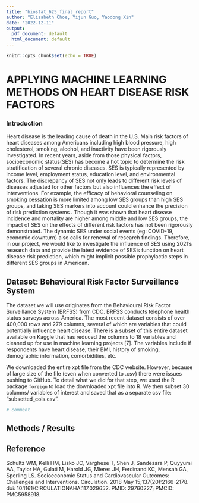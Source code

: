 ```yaml
---
title: "biostat_625_final_report"
author: "Elizabeth Choe, Yijun Guo, Yaodong Xin"
date: "2022-12-11"
output:
  pdf_document: default
  html_document: default
---
```


```r
knitr::opts_chunk$set(echo = TRUE)
```

# APPLYING MACHINE LEARNING METHODS ON HEART DISEASE RISK FACTORS

### Introduction
Heart disease is the leading cause of death in the U.S. Main risk factors of heart diseases among Americans including high blood pressure, high cholesterol, smoking, alcohol, and inactivity have been rigorously investigated. In recent years, aside from those physical factors, socioeconomic status(SES) has become a hot topic to determine the risk stratification of several chronic diseases. SES is typically represented by income level, employment status, education level, and environmental factors. The discrepancy of SES not only leads to different risk levels of diseases adjusted for other factors but also influences the effect of interventions. For example, the efficacy of behavioral counseling on smoking cessation is more limited among low SES groups than high SES groups, and taking SES markers into account could enhance the precision of risk prediction systems \cite{1}. Though it was shown that heart disease incidence and mortality are higher among middle and low SES groups, the impact of SES on the effects of different risk factors has not been rigorously demonstrated. The dynamic SES under social events (eg: COVID-19, economic downturn) also calls for renewal of research findings. Therefore, in our project, we would like to investigate the influence of SES using 2021’s research data and provide the latest evidence of SES’s function on heart disease risk prediction, which might implicit possible prophylactic steps in different SES groups in American.  

## Dataset: Behavioural Risk Factor Surveillance System
The dataset we will use originates from the Behavioural Risk Factor Surveillance System (BRFSS) from CDC. BRFSS conducts telephone health status surveys across America. The most recent dataset consists of over 400,000 rows and 279 columns, several of which are variables that could potentially influence heart disease. There is a subset of this entire dataset available on Kaggle that has reduced the columns to 18 variables and cleaned up for use in machine learning projects [7].  The variables include if respondents have heart disease, their BMI, history of smoking, demographic information, comorbidities, etc. 

We downloaded the entire xpt file from the CDC website. However, because of large size of the file (even when converted to .csv) there were issues pushing to GitHub. 
To detail what we did for that step, we used the R package `foreign` to load the downloaded xpt file into R. We then subset 30 columns/ variables of interest and saved that as a separate csv file: "subsetted_cols.csv". 
```r
# comment
```


## Methods / Results





## Reference
\bibitem{1} Schultz WM, Kelli HM, Lisko JC, Varghese T, Shen J, Sandesara P, Quyyumi AA, Taylor HA, Gulati M, Harold JG, Mieres JH, Ferdinand KC, Mensah GA, Sperling LS. Socioeconomic Status and Cardiovascular Outcomes: Challenges and Interventions. Circulation. 2018 May 15;137(20):2166-2178. doi: 10.1161/CIRCULATIONAHA.117.029652. PMID: 29760227; PMCID: PMC5958918.
